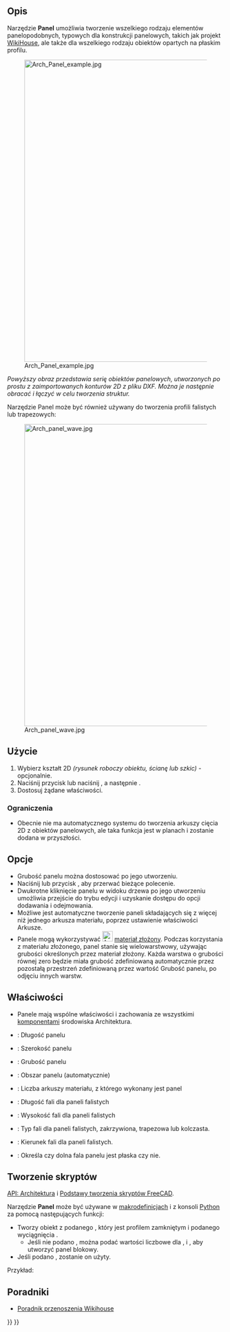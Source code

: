<languages/>

{{Docnav/pl
|[[Arch_IfcSpreadsheet/pl|Utwórz arkusz IFC]]
|[[Arch_Panel_Cut/pl|Cięcie panelu]]
|[[BIM_Workbench/pl|środowisko pracy BIM]]
|IconL=Arch_IfcSpreadsheet.svg
|IconR=Arch_Panel_Cut.svg
|IconC=Workbench_BIM.svg
}}

{{GuiCommand
|Name=Arch Panel
|Name/pl=Architektura: Panel
|MenuLocation=3D / BIM → Narzędzia panelu → Panel
|Workbenches=[[BIM_Workbench/pl|BIM]]
|Shortcut={{KEY|P}} {{KEY|A}}
|Version=0.15
|SeeAlso=[[Arch_Panel_Cut/pl|Panelizacja do cięcia]], [[Arch_Panel_Sheet/pl|Arkusz panela]]
}}

<span id="Description"></span>
==Opis==

Narzędzie '''Panel''' umożliwia tworzenie wszelkiego rodzaju elementów panelopodobnych, typowych dla konstrukcji panelowych, takich jak projekt [https://www.wikihouse.cc/ WikiHouse], ale także dla wszelkiego rodzaju obiektów opartych na płaskim profilu.

[[Image:Arch Panel example.jpg|700px]] 

''Powyższy obraz przedstawia serię obiektów panelowych, utworzonych po prostu z zaimportowanych konturów 2D z pliku DXF. Można je następnie obracać i łączyć w celu tworzenia struktur.''

Narzędzie Panel może być również używany do tworzenia profili falistych lub trapezowych:

[[Image:Arch panel wave.jpg|700px]] 

<span id="Usage"></span>
==Użycie==

# Wybierz kształt 2D ''(rysunek roboczy obiektu, ścianę lub szkic)'' - opcjonalnie.
# Naciśnij przycisk {{Button|[[Image:Arch_Panel.svg|16px]] '''Panel'''}} lub naciśnij {{KEY|P}}, a następnie {{KEY|A}}.
# Dostosuj żądane właściwości.

<span id="Limitations"></span>
===Ograniczenia===

* Obecnie nie ma automatycznego systemu do tworzenia arkuszy cięcia 2D z obiektów panelowych, ale taka funkcja jest w planach i zostanie dodana w przyszłości.

<span id="Options"></span>
==Opcje==

* Grubość panelu można dostosować po jego utworzeniu.
* Naciśnij {{KEY|Esc}} lub przycisk {{Button|Anuluj}}, aby przerwać bieżące polecenie.
* Dwukrotne kliknięcie panelu w widoku drzewa po jego utworzeniu umożliwia przejście do trybu edycji i uzyskanie dostępu do opcji dodawania i odejmowania.
* Możliwe jest automatyczne tworzenie paneli składających się z więcej niż jednego arkusza materiału, poprzez ustawienie właściwości Arkusze.
* Panele mogą wykorzystywać [[Image:Arch_MultiMaterial.svg|24px]] [[Arch_MultiMaterial/pl|materiał złożony]]. Podczas korzystania z materiału złożonego, panel stanie się wielowarstwowy, używając grubości określonych przez materiał złożony. Każda warstwa o grubości równej zero będzie miała grubość zdefiniowaną automatycznie przez pozostałą przestrzeń zdefiniowaną przez wartość Grubość panelu, po odjęciu innych warstw.

<span id="Properties"></span>
==Właściwości==

* Panele mają wspólne właściwości i zachowania ze wszystkimi [[Arch_Component/pl|komponentami]] środowiska Architektura.

* {{PropertyData|Długość}}: Długość panelu
* {{PropertyData|Szerokość}}: Szerokość panelu
* {{PropertyData|Grubość}}: Grubość panelu
* {{PropertyData|Obszar}}: Obszar panelu (automatycznie)
* {{PropertyData|Arkusze}}: Liczba arkuszy materiału, z którego wykonany jest panel
* {{PropertyData|Długość fali}}: Długość fali dla paneli falistych
* {{PropertyData|Wysokość fali}}: Wysokość fali dla paneli falistych
* {{PropertyData|Typ fali}}: Typ fali dla paneli falistych, zakrzywiona, trapezowa lub kolczasta.
* {{PropertyData|Kierunek fali}}: Kierunek fali dla paneli falistych.
* {{PropertyData|Fala denna}}: Określa czy dolna fala panelu jest płaska czy nie.

<span id="Scripting"></span>
==Tworzenie skryptów==

{{Emphasis|Zobacz również:}} [[Arch_API/pl|API: Architektura]] i [[FreeCAD_Scripting_Basics/pl|Podstawy tworzenia skryptów FreeCAD]].

Narzędzie '''Panel''' może być używane w [[Macros/pl|makrodefinicjach]] i z konsoli [[Python/pl|Python]] za pomocą następujących funkcji:

{{Code|code=
Panel = makePanel(baseobj=None, length=0, width=0, thickness=0, placement=None, name="Panel")
}}

* Tworzy obiekt {{incode|Panel}} z podanego {{incode|baseobj}}, który jest profilem zamkniętym i podanego wyciągnięcia {{incode|thickness}}.
** Jeśli nie podano {{incode|baseobj}}, można podać wartości liczbowe dla {{incode|length}}, {{incode|width}} i {{incode|thickness}}, aby utworzyć panel blokowy.
* Jeśli podano {{incode|placement}}, zostanie on użyty.

Przykład:

{{Code|code=
import FreeCAD, Draft, Arch

Rect = Draft.makeRectangle(1000, 400)
Panel = Arch.makePanel(Rect, thickness=36)
}}

<span id="Tutorials"></span>
==Poradniki==

* [[Wikihouse_porting_tutorial/pl|Poradnik przenoszenia Wikihouse]]


{{Docnav/pl
|[[Arch_IfcSpreadsheet/pl|Utwórz arkusz IFC]]
|[[Arch_Panel_Cut/pl|Cięcie panelu]]
|[[BIM_Workbench/pl|środowisko pracy BIM]]
|IconL=Arch_IfcSpreadsheet.svg
|IconR=Arch_Panel_Cut.svg
|IconC=Workbench_BIM.svg
}}

{{BIM_Tools_navi{{#translation:}}}}
{{Userdocnavi{{#translation:}}}}
